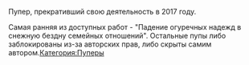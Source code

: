 {{Инфобокс для пуперов
|title2=nixhlestakov ‏
|другие_ники=Пример
|image3=[[Файл:Nixhlestakov.jpg|thumb|left|200px]]
|сферы_творчества=RYTP, RYTPMV, Mash-up
|год_начала=Пример
|image4=Пример
|имя_фамилия=Пример
|дата_рождения=Пример
|место_проживания=Пример
|ссылки=
*[https://www.youtube.com/user/nixhlestakov/videos YouTube]
*[https://twitter.com/nixhlestakov Twitter]
*[https://vk.com/nixhlestakov ВКонтакте]
*[https://soundcloud.com/nixhlestakov SoundCloud]
}}Пупер, прекративший свою деятельность в 2017 году.

Самая ранняя из доступных работ - "Падение огуречных надежд в снежную бездну семейных отношений". Остальные пупы либо заблокированы из-за авторских прав, либо скрыты самим автором.[[Категория:Пуперы]]